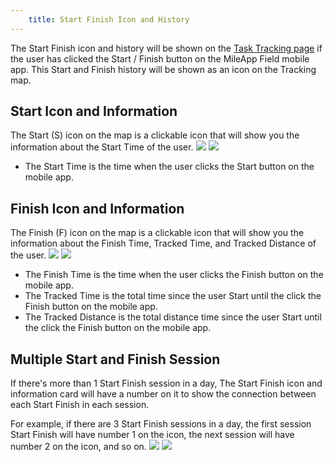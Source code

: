 ```yaml
---
    title: Start Finish Icon and History
---
```

The Start Finish icon and history will be shown on the [Task Tracking page](https://web.mile.app/tasks/tracking) if the user has clicked the Start / Finish button on the MileApp Field mobile app. This Start and Finish history will be shown as an icon on the Tracking map.

## Start Icon and Information
The Start (S) icon on the map is a clickable icon that will show you the information about the Start Time of the user.
![](https://t3837933.p.clickup-attachments.com/t3837933/1300fe1a-2e44-4d74-8ce1-936267e5a3bd/image.png) ![](https://t3837933.p.clickup-attachments.com/t3837933/8b0d3945-5a11-4733-9c9e-69521b8499a4/image.png)

*   The Start Time is the time when the user clicks the Start button on the mobile app.

## Finish Icon and Information
The Finish (F) icon on the map is a clickable icon that will show you the information about the Finish Time, Tracked Time, and Tracked Distance of the user.
![](https://t3837933.p.clickup-attachments.com/t3837933/335c1237-85c3-4d1b-80a6-4d2656e0ee42/image.png) ![](https://t3837933.p.clickup-attachments.com/t3837933/0b344606-65af-42b9-831f-b59ecffd293b/image.png)

*   The Finish Time is the time when the user clicks the Finish button on the mobile app.
*   The Tracked Time is the total time since the user Start until the click the Finish button on the mobile app.
*   The Tracked Distance is the total distance time since the user Start until the click the Finish button on the mobile app.

## Multiple Start and Finish Session
If there's more than 1 Start Finish session in a day, The Start Finish icon and information card will have a number on it to show the connection between each Start Finish in each session.

For example, if there are 3 Start Finish sessions in a day, the first session Start Finish will have number 1 on the icon, the next session will have number 2 on the icon, and so on.
![](https://t3837933.p.clickup-attachments.com/t3837933/8b4dd90d-f968-44ea-ac42-1ee195fd450e/image.png) ![](https://t3837933.p.clickup-attachments.com/t3837933/c66052b4-f861-446d-8c6d-d2975af3b0fa/image.png)
